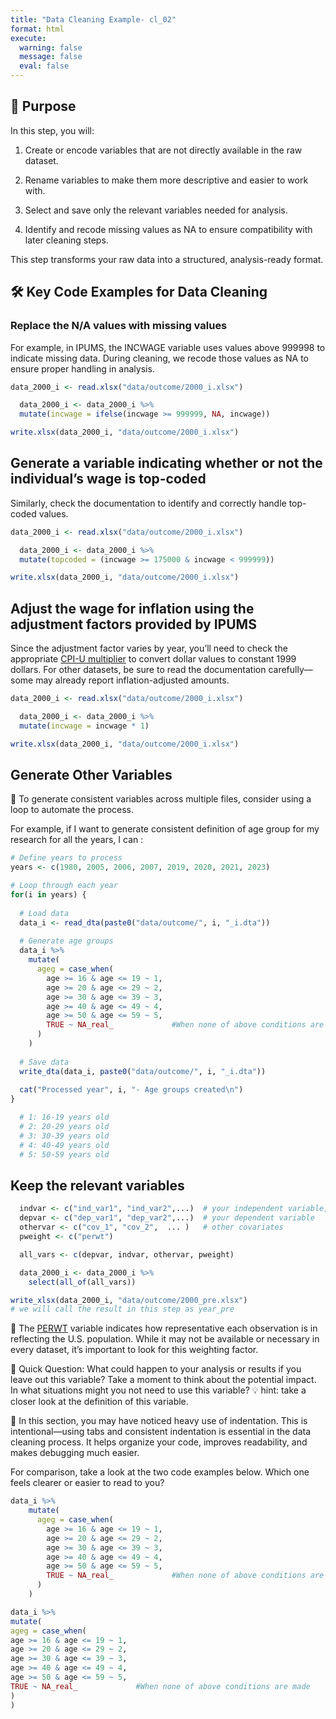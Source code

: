 ---
title: "Data Cleaning Example- cl_02"
format: html
execute:
  warning: false
  message: false
  eval: false
---

## 🎯 Purpose

In this step, you will:

1. Create or encode variables that are not directly available in the raw dataset.

2. Rename variables to make them more descriptive and easier to work with.

3. Select and save only the relevant variables needed for analysis.

4. Identify and recode missing values as NA to ensure compatibility with later cleaning steps.

 This step transforms your raw data into a structured, analysis-ready format.

## 🛠️ Key Code Examples for Data Cleaning

###  Replace the N/A values with missing values

For example, in IPUMS, the INCWAGE variable uses values above 999998 to indicate missing data. During cleaning, we recode those values as NA to ensure proper handling in analysis.

```{r}
data_2000_i <- read.xlsx("data/outcome/2000_i.xlsx")

  data_2000_i <- data_2000_i %>%
  mutate(incwage = ifelse(incwage >= 999999, NA, incwage))

write.xlsx(data_2000_i, "data/outcome/2000_i.xlsx")
```

## Generate a variable indicating whether or not the individual's wage is top-coded

Similarly, check the documentation to identify and correctly handle top-coded values.

```{r}
data_2000_i <- read.xlsx("data/outcome/2000_i.xlsx")

  data_2000_i <- data_2000_i %>%
  mutate(topcoded = (incwage >= 175000 & incwage < 999999))

write.xlsx(data_2000_i, "data/outcome/2000_i.xlsx")
```

## Adjust the wage for inflation using the adjustment factors provided by IPUMS

Since the adjustment factor varies by year, you’ll need to check the appropriate [CPI-U multiplier](https://usa.ipums.org/usa/cpi99.shtml) to convert dollar values to constant 1999 dollars. For other datasets, be sure to read the documentation carefully—some may already report inflation-adjusted amounts.

```{r}
data_2000_i <- read.xlsx("data/outcome/2000_i.xlsx")

  data_2000_i <- data_2000_i %>%
  mutate(incwage = incwage * 1)

write.xlsx(data_2000_i, "data/outcome/2000_i.xlsx")
```


## Generate Other Variables

📌 To generate consistent variables across multiple files, consider using a loop to automate the process.

For example, if I want to generate consistent definition of age group for my research for all the years, I can : 

```{r}
# Define years to process
years <- c(1980, 2005, 2006, 2007, 2019, 2020, 2021, 2023)

# Loop through each year
for(i in years) {
  
  # Load data
  data_i <- read_dta(paste0("data/outcome/", i, "_i.dta"))
  
  # Generate age groups
  data_i %>%
    mutate(
      ageg = case_when(
        age >= 16 & age <= 19 ~ 1,
        age >= 20 & age <= 29 ~ 2,  
        age >= 30 & age <= 39 ~ 3,
        age >= 40 & age <= 49 ~ 4,
        age >= 50 & age <= 59 ~ 5,
        TRUE ~ NA_real_             #When none of above conditions are made
      )
    )
  
  # Save data
  write_dta(data_i, paste0("data/outcome/", i, "_i.dta"))
  
  cat("Processed year", i, "- Age groups created\n")
}

  # 1: 16-19 years old
  # 2: 20-29 years old 
  # 3: 30-39 years old
  # 4: 40-49 years old
  # 5: 50-59 years old
```


## Keep the relevant variables

```{r}
  indvar <- c("ind_var1", "ind_var2",...)  # your independent variable, what we also called explanatory variable
  depvar <- c("dep_var1", "dep_var2",...)  # your dependent variable
  othervar <- c("cov_1", "cov_2",  ... )   # other covariates
  pweight <- c("perwt")                     

  all_vars <- c(depvar, indvar, othervar, pweight)

  data_2000_i <- data_2000_i %>%
    select(all_of(all_vars))

write_xlsx(data_2000_i, "data/outcome/2000_pre.xlsx")
# we will call the result in this step as year_pre
```

📌 The [PERWT](https://usa.ipums.org/usa-action/variables/PERWT#description_section) variable indicates how representative each observation is in reflecting the U.S. population. While it may not be available or necessary in every dataset, it's important to look for this weighting factor.


💭 Quick Question:
What could happen to your analysis or results if you leave out this variable? Take a moment to think about the potential impact. In what situations might you not need to use this variable?
💡 hint: take a closer look at the definition of this variable. 

📌 In this section, you may have noticed heavy use of indentation. This is intentional—using tabs and consistent indentation is essential in the data cleaning process. It helps organize your code, improves readability, and makes debugging much easier.

For comparison, take a look at the two code examples below. Which one feels clearer or easier to read to you?

```{r}
data_i %>%
    mutate(
      ageg = case_when(
        age >= 16 & age <= 19 ~ 1,
        age >= 20 & age <= 29 ~ 2,  
        age >= 30 & age <= 39 ~ 3,
        age >= 40 & age <= 49 ~ 4,
        age >= 50 & age <= 59 ~ 5,
        TRUE ~ NA_real_             #When none of above conditions are made
      )
    )
```

```{r}
data_i %>%
mutate(
ageg = case_when(
age >= 16 & age <= 19 ~ 1,
age >= 20 & age <= 29 ~ 2,  
age >= 30 & age <= 39 ~ 3,
age >= 40 & age <= 49 ~ 4,
age >= 50 & age <= 59 ~ 5,
TRUE ~ NA_real_             #When none of above conditions are made
)
)
```
